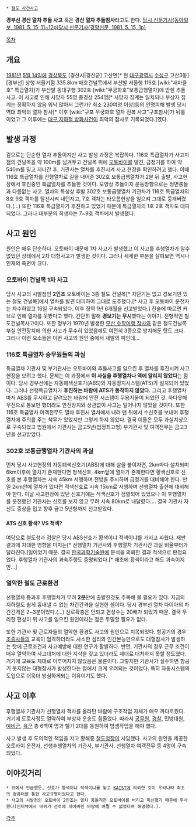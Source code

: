  * [[철도 사건사고]]

'''경부선 경산 열차 추돌 사고''' 혹은 '''경산 열차 추돌참사'''라고도 한다. [http://newslibrary.naver.com/viewer/index.nhn?articleId=1981051500209210001&editNo=2&printCount=1&publishDate=1981-05-15&officeId=00020&pageNo=10&printNo=18340&publishType=00020 당시 신문기사(동아일보, 1981. 5. 15, 11~12p)][http://dna.naver.com/viewer/index.nhn?articleId=1981051500329201004&editNo=2&printCount=1&publishDate=1981-05-15&officeId=00032&pageNo=1&printNo=10960&publishType=00020 당시 신문기사(경향신문, 1981. 5. 15, 1p)]

[[목차]]
== 개요 ==
[[1981년]] [[5월 14일]]에 [[경상북도]] [경산시|경산군] 고산면[* 현 [[대구광역시]] [[수성구]] 고산3동] [경부선] 상행 서울기점 335.8km 매호건널목에서 부산발 서울행 116호 [wiki:"새마을호" 특급열차]가 부산발 동대구행 302호 [wiki:"무궁화호"보통급행열차]에 받힌 추돌사고. 이 사고로 인해 사망자 55명 중경상 254명[* 사망자 집계는 일치되나 부상자 집계는 정확하지 않음 워낙 많아서 그런가? 최소 230여명 이상]등의 인명피해 발생 당시 역대 최악의 열차 참사[* 이후 [wiki:"구포 무궁화호 열차 전복 사고"구포참사]가 뒤를 이었고 그 이후에는 [[대구 지하철 방화사건]]이 최악의 참사로 기록되었다.]였다.

== 발생 과정 ==
겉으로는 단순한 열차 추돌이지만 사고 발생 과정은 복잡하다. 116호 특급열차가 사고지점의 건널목을 약 100m를 남겨두고 건널목 위에 [[오토바이]]를 발견, 급정거를 하여 약 540m를 밀고 지나간 후, 기관사는 열차를 후진시켜 사고 현장을 확인하려고 했다. 이때 116호 특급열차를 선행열차로 길을 내어준 302호 보통급행열차가 2분 뒤 출발, 사고현장에서 후진중인 특급열차를 추돌한 것이다. 모양상 추돌이지 운동방향으로는 정면충돌과 다름없는 사고. 열차의 특성상 후발 302호 보통급행열차 기관차가 116호 특급열차의 8호 9호 객차를 탈선시켜 내던지고, 7호 객차는 타오름현상을 일으켜 그대로 뭉개버렸다.(…) 또한 116호 특급열차가 후진하고 있었기 때문에 특급열차의 1호 2호 객차도 대파되었다. 그러나 대부분의 희생자는 7~9호 객차에서 발생했다.

== 사고 원인 ==
원인은 매우 단순하다. 오토바이 때문에 1차 사고가 발생했고 이 사고를 후행열차가 알수 없었던 상태에서 2차 대형사고가 발생한 것이다. 그러나 세세한 부분을 살펴보면 역시나 인재의 측면이 크다.

=== 오토바이 건널목 1차 사고 ===
당시 사고의 시발점인 '''2인조''' 오토바이는 3종 철도 건널목[* 차단기는 없고 경보기만 있는 철도 건널목]에서 열차를 발견 대피하여 그대로 도주했다.[* 사고 후 오토바이 운전자는 자수하였고 16일 구속되었다. 이후 징역 1년 6개월을 선고받았다.] 진술에 따르면 커브로 인해 열차를 못봤다고 했다. 간단히 말해 '''경보기는 무시'''했다는 이야기. 전형적인 철도건널목사고이다. 또한 정부가 1970년 발생한 [[모산 수학여행 참사]]와 같은 철도건널목 부실 안전장치에 의한 사고가 무수히 있었음에도 여전히 3종으로 방치해둔 탓도 크다. 그러나 이런 요소들은 이번 사고의 원인 중에서 새발의 피인데…

=== 116호 특급열차 승무원들의 과실 ===
특급열차 기관사 및 부기관사는 오토바이와 추돌사고를 일으킨 후 열차를 후진시켜 사고 현장을 보려고 했다. 문제는 이 과정에서 '''이 사실을 후행열차나 역에 알리지 않았다'''는 점이다. 당시 경부선에는 자동폐색신호기(ABS)와 자동정지시스템(ATS)가 설치되어 있었다. 그러나 선행특급열차가 '''후진하는 바람에 ATS가 동작하지 않았다.''' 그리고 후행열차마저 ABS를 무시하고 달려오는 바람에 안전 시스템이 무용지물이 되었던 것. 하다못해 무전으로 통보만 했더라도 안전장치와 상관없이 사고는 일어나지 않았을 것이다. 또한 116호 특급열차 여객전무도 열차 후진시 열차에서 내려 맨 뒤에서 수신호를 보내며 후행열차에 주의를 주는 책무가 있었지만 그렇게 하지 않았다. 결국 이들은 모두 과실치상으로 구속되었고 법원에서 기관사는 금고5년(법정최고형) 부기관사 및 여객전무는 금고3년을 선고받았다.

=== 302호 보통급행열차 기관사의 과실 ===
먼저 당시 사고현장의 자동폐색신호기(ABS)에 대해 살을 붙이자면, 2km마다 설치되며 6km이후에 열차가 존재한다면 청색신호, 4km앞에 열차가 존재한다면 황색신호로 신호를 본 후행열차는 시속 45km 서행하며 전방을 주시하며 급정거를 대비해야 한다. 만일 2km안에 열차가 있다면 적색신호로 시속 15km로 서행하며 선행열차 출현에 대비해야 한다. 이날 사고현장에 있던 신호기에는 적색신호가 점멸되어 있었으나 이 후행열차를 운전했던 기관사는 신호를 보지 않고 무려 시속 80km로 내달렸다…. 결국 기관사 자신도 중상을 입고 향후 금고 5년형까지 선고받았다.

==== ATS 신호 황색? VS 적색? ====
여담으로 철도청과 검찰은 당시 ABS신호가 황색이냐 적색이냐를 가지고 싸웠다. 재판결과에 지대한 영향을 미치는[* 선행열차 기관사와 후행열차 기관사간 과실 비율부터가 달라진다.]일이었기 때문. 결국 [[한국과학기술원]]에 분석을 의뢰한 결과 적색으로 판정되었다. 후행열차 기관사의 과속주행도 증명되었다.[* 애초에 황색이라고 해도 과속이지만…]

=== 열악한 철도 근로환경 ===
선행열차 통과후 후행열차가 무려 '''2분'''만에 출발한것도 주목해 볼 필요가 있다. 지금의 지하철도 쉽게 흉내낼 수 없는 차간간격을 실현한 셈이다. 당시 경부선 열차 다이아의 차간간격은 2~3분이었다.(…) 선로확충은 안되고 편성수는 20배가 되었기 때문. 결국 무리한 편성이 위 사고를 일으킨 원인이라는 점은 두말할 필요가 없다.

또한 기관사 및 근로자들의 열악한 환경도 사고의 원인으로 지목되었다. 항공기의 경우 [[조종사]]들의 교육이 엄격하더라도 사소한 심리와 인간본능만으로도 대형참사가 발생하는 탓에 근로조건과 사고예방에 대한 연구가 활발하다. 반면, 기관사의 경우 근무 조건이 매우 열악하여 사고대처에 대한 지식을 갖고 있더라도 제대로 대처하지 못할 정도였다. 거기에 교육도 제대로 이루어지지 않았음은 물론이다. 그렇지만 기관사가 실수하면 항공기 못지않는 대형참사가 발생한다는 점에서 크게 우려되는 것이었다. 특히 자동시스템의 도입으로 더욱더 방심하게되는 이유이기도 했다.

== 사고 이후 ==
후행열차 기관차가 선행열차 객차를 올라탄 바람에 구조작업 자체가 매우 까다로웠다. 거기에 도로사정도 열악하여 부상자 운송도 힘들었다. 따라서 [[공무원]], [[경찰]], 민방대원, [[예비군]], [[육군]] 총 6백여 명과 헬기 2대를 동원하여 밤샘작업을 해야 했다. 

사고 발생 후 도의적인 책임을 지고 황해중 [[철도청]]장이 사임했다. 사고의 원인을 제공한 오토바이 운전자, 선행후행열차의 기관사, 부기관사, 선행열차 여객전무 등 4명이 구속되었다.

== 이야깃거리 ==
 * 위에서 언급했듯, 신호가 황색이냐 적색이냐를 놓고 [[KAIST]]에 의뢰한 것이 우리나라 최초의 컴퓨터를 통한 사고규명이었다고 한다.
 * 사고의 시발점인 오토바이 2인조는 열차 충돌직전 오토바이를 버리고 피신했기 때문에 무사했다(인터뷰에서 바퀴가 선로에 끼어버린 바람에 어쩔 수 없었다며 해명했다.).

[[각주]]
